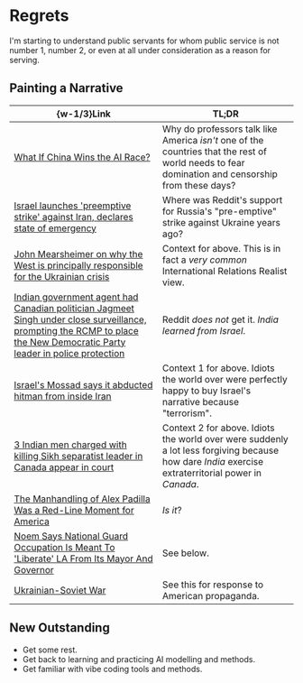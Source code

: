 #   Regrets

I'm starting to understand public servants for whom public service is not number 1, number 2,
or even at all under consideration as a reason for serving.

##  Painting a Narrative

|  \{w-1/3\}Link  |  TL;DR  |
|  ----  |  ----  |
|  [What If China Wins the AI Race?](https://www.foreignaffairs.com/united-states/what-if-china-wins-ai-race)  |  Why do professors talk like America _isn't_ one of the countries that the rest of world needs to fear domination and censorship from these days?  |
|  [Israel launches 'preemptive strike' against Iran, declares state of emergency](https://old.reddit.com/r/worldnews/comments/1la27h6/israel_launches_preemptive_strike_against_iran)  |  Where was Reddit's support for Russia's "pre-emptive" strike against Ukraine years ago?  |
|  [John Mearsheimer on why the West is principally responsible for the Ukrainian crisis](https://www.economist.com/by-invitation/2022/03/11/john-mearsheimer-on-why-the-west-is-principally-responsible-for-the-ukrainian-crisis)  |  Context for above. This is in fact a _very common_ International Relations Realist view.  |
|  [Indian government agent had Canadian politician Jagmeet Singh under close surveillance, prompting the RCMP to place the New Democratic Party leader in police protection](https://old.reddit.com/r/worldnews/comments/1lapjzx/indian_government_agent_had_canadian_politician)  |  Reddit _does not_ get it. _India learned from Israel_.  |
|  [Israel's Mossad says it abducted hitman from inside Iran](https://www.bbc.com/news/world-middle-east-66022087)  |  Context 1 for above. Idiots the world over were perfectly happy to buy Israel's narrative because "terrorism".  |
|  [3 Indian men charged with killing Sikh separatist leader in Canada appear in court](https://apnews.com/article/sikh-leader-killed-canada-india-court-nijjar-7611e393e50324e1337637ec986fdec3)  |  Context 2 for above. Idiots the world over were suddenly a lot less forgiving because how dare _India_ exercise extraterritorial power in _Canada_.  |
|  [The Manhandling of Alex Padilla Was a Red-Line Moment for America](https://newrepublic.com/post/196798/manhandling-alex-padilla-red-line-moment-america)  |  _Is it_?  |
|  [Noem Says National Guard Occupation Is Meant To 'Liberate' LA From Its Mayor And Governor](https://talkingpointsmemo.com/where-things-stand/noem-says-national-guard-occupation-is-meant-to-liberate-la-from-its-mayor-and-governor)  |  See below.  |
|  [Ukrainian-Soviet War](https://en.wikipedia.org/wiki/Ukrainian%E2%80%93Soviet_War)  |  See this for response to American propaganda.  |

##  New Outstanding

-   Get some rest.
-   Get back to learning and practicing AI modelling and methods.
-   Get familiar with vibe coding tools and methods.